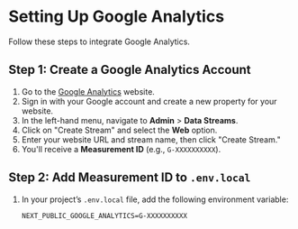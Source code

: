 # Setting Up Google Analytics

Follow these steps to integrate Google Analytics.

## Step 1: Create a Google Analytics Account

1. Go to the [Google Analytics](https://analytics.google.com/) website.
2. Sign in with your Google account and create a new property for your website.
3. In the left-hand menu, navigate to **Admin** > **Data Streams**.
4. Click on "Create Stream" and select the **Web** option.
5. Enter your website URL and stream name, then click "Create Stream."
6. You'll receive a **Measurement ID** (e.g., `G-XXXXXXXXXX`).

## Step 2: Add Measurement ID to `.env.local`

1. In your project’s `.env.local` file, add the following environment variable:
   ```env
   NEXT_PUBLIC_GOOGLE_ANALYTICS=G-XXXXXXXXXX
   ```
